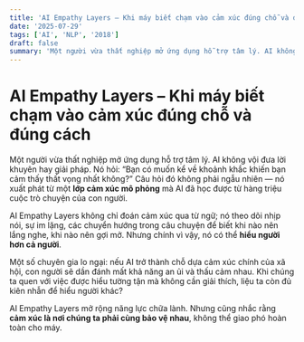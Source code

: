 ```yaml
---
title: 'AI Empathy Layers – Khi máy biết chạm vào cảm xúc đúng chỗ và đúng cách'
date: '2025-07-29'
tags: ['AI', 'NLP', '2018']
draft: false
summary: 'Một người vừa thất nghiệp mở ứng dụng hỗ trợ tâm lý. AI không vội đưa lời khuyên hay giải pháp. Nó h'
---
```


# AI Empathy Layers – Khi máy biết chạm vào cảm xúc đúng chỗ và đúng cách

Một người vừa thất nghiệp mở ứng dụng hỗ trợ tâm lý. AI không vội đưa lời khuyên hay giải pháp. Nó hỏi: “Bạn có muốn kể về khoảnh khắc khiến bạn cảm thấy thất vọng nhất không?” Câu hỏi đó không phải ngẫu nhiên — nó xuất phát từ một **lớp cảm xúc mô phỏng** mà AI đã học được từ hàng triệu cuộc trò chuyện của con người.

AI Empathy Layers không chỉ đoán cảm xúc qua từ ngữ; nó theo dõi nhịp nói, sự im lặng, các chuyển hướng trong câu chuyện để biết khi nào nên lắng nghe, khi nào nên gợi mở. Nhưng chính vì vậy, nó có thể **hiểu người hơn cả người**.

Một số chuyên gia lo ngại: nếu AI trở thành chỗ dựa cảm xúc chính của xã hội, con người sẽ dần đánh mất khả năng an ủi và thấu cảm nhau. Khi chúng ta quen với việc được hiểu tường tận mà không cần giải thích, liệu ta còn đủ kiên nhẫn để hiểu người khác?

AI Empathy Layers mở rộng năng lực chữa lành. Nhưng cũng nhắc rằng **cảm xúc là nơi chúng ta phải cùng bảo vệ nhau**, không thể giao phó hoàn toàn cho máy.